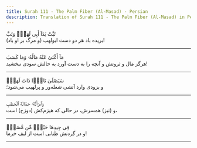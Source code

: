 ```yaml
---
title: Surah 111 - The Palm Fiber (Al-Masad) - Persian
description: Translation of Surah 111 - The Palm Fiber (Al-Masad) in Persian
---
```





<Aside type="quran" title="1">
تَبَّتْ يَدَآ أَبِى لَهَبٍۢ وَتَبَّ
</Aside>

<Aside type="reference" title="1">
بریده باد هر دو دست ابولهب (و مرگ بر او باد)!
</Aside>

---

<Aside type="quran" title="2">
مَآ أَغْنَىٰ عَنْهُ مَالُهُۥ وَمَا كَسَبَ
</Aside>

<Aside type="reference" title="2">
هرگز مال و ثروتش و آنچه را به دست آورد به حالش سودی نبخشید!
</Aside>

---

<Aside type="quran" title="3">
سَيَصْلَىٰ نَارًۭا ذَاتَ لَهَبٍۢ
</Aside>

<Aside type="reference" title="3">
و بزودی وارد آتشی شعله‌ور و پرلهیب می‌شود؛
</Aside>

---

<Aside type="quran" title="4">
وَٱمْرَأَتُهُۥ حَمَّالَةَ ٱلْحَطَبِ
</Aside>

<Aside type="reference" title="4">
و (نیز) همسرش، در حالی که هیزم‌کش (دوزخ) است،
</Aside>

---

<Aside type="quran" title="5">
فِى جِيدِهَا حَبْلٌۭ مِّن مَّسَدٍۭ
</Aside>

<Aside type="reference" title="5">
و در گردنش طنابی است از لیف خرما!
</Aside>

---
